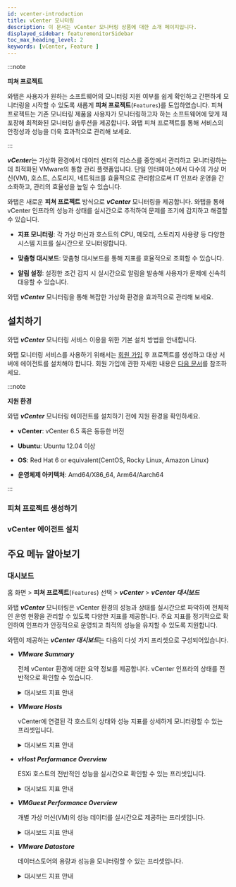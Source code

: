```yaml
---
id: vcenter-introduction
title: vCenter 모니터링
description: 이 문서는 vCenter 모니터링 상품에 대한 소개 페이지입니다.
displayed_sidebar: featuremonitorSidebar
toc_max_heading_level: 2
keywords: [vCenter, Feature ]
---
```


:::note

**피쳐 프로젝트**<ScrollToLink anchor='feature-project' />

와탭은 사용자가 원하는 소프트웨어의 모니터링 지원 여부를 쉽게 확인하고 간편하게 모니터링을 시작할 수 있도록 새롭게 **피쳐 프로젝트**(<code class='Features'>Features</code>)를 도입하였습니다. 피쳐 프로젝트는 기존 모니터링 제품을 사용자가 모니터링하고자 하는 소프트웨어에 맞게 재포장해 최적화된 모니터링 솔루션을 제공합니다. 와탭 피쳐 프로젝트를 통해 서비스의 안정성과 성능을 더욱 효과적으로 관리해 보세요. 

:::

***vCenter***는 가상화 환경에서 데이터 센터의 리소스를 중앙에서 관리하고 모니터링하는 데 최적화된 VMware의 통합 관리 플랫폼입니다. 단일 인터페이스에서 다수의 가상 머신(VM), 호스트, 스토리지, 네트워크를 효율적으로 관리함으로써 IT 인프라 운영을 간소화하고, 관리의 효율성을 높일 수 있습니다.

와탭은 새로운 **피쳐 프로젝트** 방식으로 ***vCenter*** 모니터링을 제공합니다. 와탭을 통해 vCenter 인프라의 성능과 상태를 실시간으로 추적하여 문제를 조기에 감지하고 해결할 수 있습니다.

* **지표 모니터링**: 각 가상 머신과 호스트의 CPU, 메모리, 스토리지 사용량 등 다양한 시스템 지표를 실시간으로 모니터링합니다.

* **맞춤형 대시보드**: 맞춤형 대시보드를 통해 지표를 효율적으로 조회할 수 있습니다.

* **알림 설정**: 설정한 조건 감지 시 실시간으로 알림을 발송해 사용자가 문제에 신속히 대응할 수 있습니다.

와탭 ***vCenter*** 모니터링을 통해 복잡한 가상화 환경을 효과적으로 관리해 보세요.

## 설치하기 

와탭 ***vCenter*** 모니터링 서비스 이용을 위한 기본 설치 방법을 안내합니다. 

와탭 모니터링 서비스를 사용하기 위해서는 [회원 가입](https://www.whatap.io/ko/signup/) 후 프로젝트를 생성하고 대상 서버에 에이전트를 설치해야 합니다. 회원 가입에 관한 자세한 내용은 [다음 문서](../account/account-manage)를 참조하세요. 

:::note 

**지원 환경**<ScrollToLink anchor='vcenter-supported-env' />

와탭 ***vCenter*** 모니터링 에이전트를 설치하기 전에 지원 환경을 확인하세요. 

* **vCenter**: vCenter 6.5 혹은 동등한 버전

* **Ubuntu**: Ubuntu 12.04 이상

* **OS**: Red Hat 6 or equivalent(CentOS, Rocky Linux, Amazon Linux)

* **운영체제 아키텍처**: Amd64/X86_64, Arm64/Aarch64

:::

### 피쳐 프로젝트 생성하기 


<Createprojectintrov2 />

### vCenter 에이전트 설치

<InstallFeature name='vCenter 에이전트 설치' />

## 주요 메뉴 알아보기 

### 대시보드 

홈 화면 > **피쳐 프로젝트**(<code class='Features'>Features</code>) 선택 > ***vCenter*** > ***vCenter 대시보드***

와탭 ***vCenter*** 모니터링은 vCenter 환경의 성능과 상태를 실시간으로 파악하여 전체적인 운영 현황을 관리할 수 있도록 다양한 지표를 제공합니다. 주요 지표를 정기적으로 확인하여 인프라가 안정적으로 운영되고 최적의 성능을 유지할 수 있도록 지원합니다.

와탭이 제공하는 ***vCenter 대시보드***는 다음의 다섯 가지 프리셋으로 구성되어있습니다.

* ***VMware Summary***

  전체 vCenter 환경에 대한 요약 정보를 제공합니다. vCenter 인프라의 상태를 전반적으로 확인할 수 있습니다.

  <details>
  <summary>대시보드 지표 안내 </summary>

  #### ***Datacenter***

  * ***vSphere Overview***: vCenter 환경에 대한 핵심 지표를 요약하여 제공합니다.

    * ***vCenter***: 모니터링 중인 vCenter 인스턴스의 수를 나타냅니다.

    * ***Cluster***: 관리 중인 클러스터의 총 수를 보여줍니다.

    * ***ESXHost***: 현재 관리 중인 ESXi 호스트의 수를 표시합니다.

    * ***VM***: 모니터링 중인 가상 머신(Virtual Machines)의 총 수를 나타냅니다.

    * ***Datastore***: 현재 관리 중인 데이터스토어의 수를 표시합니다.

  #### ***Cluster***

  * ***Uptime***: 각 vCenter의 클러스터 가동 시간을 초 단위로 보여줍니다.

    * ***vCenter***: 해당 클러스터가 관리되는 vCenter의 IP 주소를 표시합니다.

    * ***clustername***: 클러스터 이름을 보여줍니다.

    * ***Uptime Seconds***: 클러스터의 가동 시간(초)을 나타냅니다.

  * ***CPU Usage***: 클러스터의 CPU 사용량을 퍼센트로 보여줍니다.

    * ***vCenter***: CPU 사용량을 관리 중인 vCenter 서버의 IP 주소를 나타냅니다.

    * ***cluster***: 클러스터 이름을 나타냅니다.

    * ***CPU Usage***: 클러스터 내 CPU 사용량 퍼센트(%)를 표시합니다.

  * ***Memory Usage***: 클러스터의 메모리 사용량을 퍼센트로 표시합니다.

    * ***vCenter***: 관리 중인 vCenter 서버의 IP 주소를 나타냅니다.

    * ***clustername***: 클러스터 이름을 표시합니다.

    * ***Memory Usage***: 클러스터 내 메모리 사용량을 퍼센트로 보여줍니다.

  #### ***Over Provisioned***

  * ***All Overprovisioned CPU***: CPU가 과할당된 상태를 나타냅니다.

    * ***Host***: CPU 리소스가 과할당된 호스트 수를 나타냅니다.

    * ***VM***: CPU가 과할당된 가상 머신 수를 나타냅니다.

    * ***Over Ratio***: CPU 과할당 비율을 표시합니다.

  * ***All Overprovisioned Memory***: 메모리가 과할당된 상태를 나타냅니다.

    * ***Host***: 메모리 리소스가 과할당된 호스트 수를 나타냅니다.

    * ***VM***: 메모리가 과할당된 가상 머신 수를 나타냅니다.

    * ***Over Ratio***: 메모리 과할당 비율을 표시합니다.

  #### ***Cluster Status***

  * ***Cluster CPU Usage %***: 클러스터의 CPU 사용률을 시간 경과에 따른 그래프로 시각화합니다.

  * ***Cluster Memory Usage %***: 클러스터의 메모리 사용률을 그래프로 표시합니다.

  * ***Cluster Network Usage***: 클러스터의 네트워크 사용량을 시간 경과에 따라 시각화한 그래프입니다.

  * ***Cluster Storage Adapter***: 클러스터의 스토리지 어댑터 사용량을 시각적으로 보여줍니다.

  * ***Datastore - Usage Capacity***: 데이터스토어의 사용량과 용량을 그래프로 표시합니다.

  </details>

* ***VMware Hosts***

  vCenter에 연결된 각 호스트의 상태와 성능 지표를 상세하게 모니터링할 수 있는 프리셋입니다.

  <details>
  <summary>대시보드 지표 안내</summary>

  #### ***Hosts***

	*	***Uptime***: 각 호스트의 가동 시간을 확인할 수 있습니다.

	* ***CPU Usage MHZ***: 호스트의 CPU 사용량을 MHz 단위로 표시합니다.

	*	***Memory Usage***: 호스트에서 사용 중인 메모리 용량을 GB 단위로 보여줍니다.

	*	***CPU Usage %***: 각 호스트의 CPU 사용률을 백분율로 나타냅니다.

	*	***Memory Usage %***: 호스트의 메모리 사용률을 백분율로 표시합니다.


  #### ***성능 지표 그래프***

	* ***CPU Utilization Avg %***: 각 호스트의 CPU 평균 사용률을 시간 경과에 따른 그래프로 표시합니다.

	*	***CPU Ready ms***: CPU가 사용 준비 상태에서 대기한 시간을 ms 단위로 보여줍니다.

	*	***Disk IO***: 디스크 입출력 작업 수를 시간 경과에 따라 시각화합니다.

	*	***Memory Utilization***: 호스트의 메모리 사용률을 시간에 따라 보여줍니다.

	*	***Network Usage***: 네트워크 대역폭 사용량을 시간 경과에 따라 그래프로 시각화합니다.

	*	***Storage Adapter IOPS***: 스토리지 어댑터의 초당 입출력 작업 수(IOPS)를 시각적으로 나타냅니다.

  </details>

* ***vHost Performance Overview***

  ESXi 호스트의 전반적인 성능을 실시간으로 확인할 수 있는 프리셋입니다.

  <details>
  <summary>대시보드 지표 안내 </summary>

  #### ***[vHost] CPU/MEM***

  *	***CPU-TotalUsage(%)***: 호스트의 CPU 총 사용률을 백분율로 표시합니다.

  * ***CPU-TotalUsage(MHz)***: 각 시간대별 호스트 CPU 사용량을 MHz 단위로 표시합니다.

  * ***CPU-Ready(%)***: 호스트 CPU 대기 시간을 초 단위로 나타냅니다.

  * ***MEM-Usage(%)***: 호스트 메모리 사용률을 백분율로 표시합니다.

  * ***MEM-Granted(KB)***: 호스트에 할당된 메모리 양을 KB 단위로 표시합니다.

  * ***MEM-Active(KB)***: 호스트에서 실제로 사용 중인 메모리 양을 KB 단위로 보여줍니다.

  * ***MEM-Vmmented(KB)***: 메모리 과할당으로 인한 오버헤드 메모리 양을 표시합니다.

  #### ***[vHost] NET Rx+Tx / Datastore R/W Total***

  * ***NET-Total(Kbps): RX+TX***: 호스트의 네트워크 송수신 데이터를 Kbps 단위로 시각화하여 표시합니다.

  * ***Datastore R/W Total(KBps)***: 데이터스토어의 읽기 및 쓰기 작업 속도를 KBps 단위로 표시합니다.

  #### ***[vHost] Running VM(s)***

  * ***Running VM(s)***: 현재 호스트에서 실행 중인 가상 머신의 수를 보여줍니다.

  </details>


* ***VMGuest Performance Overview***

  개별 가상 머신(VM)의 성능 데이터를 실시간으로 제공하는 프리셋입니다.

  <details>
  <summary>대시보드 지표 안내 </summary>

  #### ***VMGuest(s) CPU / MEM Overview***

   * ***VMGuest-CPU-Usage(MHz)***: 각 VM의 CPU 사용량을 MHz 단위로 시각화하여 시간대별 CPU 자원 사용 현황을 표시합니다.

   * ***VMGuest-CPU-Ready(%)***: VM이 CPU를 사용하기 전 대기한 시간을 초 단위로 표시합니다.

   * ***VMGuest-MEM-Active(KB)***: 각 VM에서 활성화된 메모리 사용량을 KB 단위로 표시합니다.

   * ***VMGuest-MEM-Vmmentedctl(KB)***: 메모리 과할당 상태를 의미합니다. 스왑 파일 등을 통해 발생한 오버헤드 메모리 양을 KB 단위로 표시합니다.

  #### ***VMGuest(s) NET / Datastore Overview***

   * ***VMGuest-NET-Total(Kbps)***: VM의 네트워크 트래픽(송신 및 수신)을 Kbps 단위로 표시합니다.

   * ***VMGuest-Datastore-RWTotal(KBps)***: 각 VM이 데이터스토어에서 처리하는 읽기 및 쓰기 작업을 KBps 단위로 표시하여 입출력(I/O) 성능을 보여줍니다.

  </details>

* ***VMware Datastore***

  데이터스토어의 용량과 성능을 모니터링할 수 있는 프리셋입니다.

  <details>
  <summary>대시보드 지표 안내 </summary>

  * ***Usage Capacity***(사용 용량): 각 데이터스토어가 현재 사용 중인 용량을 백분율로 표시합니다.

  * ***Total Capacity***(전체 용량): 데이터스토어의 총 용량을 표시합니다. 

  * ***Free Capacity***(남은 용량): 데이터스토어에서 남은 용량을 표시합니다. 

  </details>
  